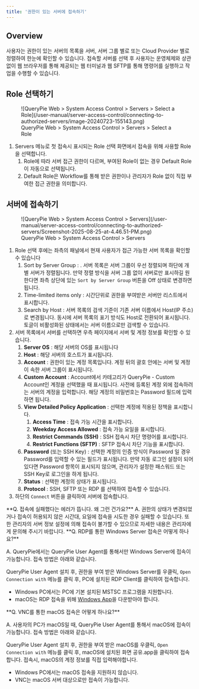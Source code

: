 ```yaml
---
title: '권한이 있는 서버에 접속하기'
---
```




## Overview

사용자는 권한이 있는 서버의 목록을 서버, 서버 그룹 별로 또는 Cloud Provider 별로 정렬하여 한눈에 확인할 수 있습니다. 접속할 서버를 선택 후 사용자는 운영체제와 상관없이 웹 브라우저를 통해 제공되는 웹 터미널과 웹 SFTP를 통해 명령어를 실행하고 작업을 수행할 수 있습니다.

## Role 선택하기

<figure data-layout="center" data-align="center">
![QueryPie Web &gt; System Access Control &gt; Servers &gt; Select a Role](/user-manual/server-access-control/connecting-to-authorized-servers/image-20240723-155143.png)
<figcaption>
QueryPie Web &gt; System Access Control &gt; Servers &gt; Select a Role
</figcaption>
</figure>

1. Servers 메뉴로 첫 접속시 표시되는 Role 선택 화면에서 접속을 위해 사용할 Role을 선택합니다.
    1. Role에 따라 서버 접근 권한이 다르며, 부여된 Role이 없는 경우 Default Role이 자동으로 선택됩니다. 
    2. Default Role은 Workflow를 통해 받은 권한이나 관리자가 Role 없이 직접 부여한 접근 권한을 의미합니다.

## 서버에 접속하기

<figure data-layout="center" data-align="center">
![QueryPie Web &gt; System Access Control &gt; Servers](/user-manual/server-access-control/connecting-to-authorized-servers/Screenshot-2025-08-25-at-4.46.51-PM.png)
<figcaption>
QueryPie Web &gt; System Access Control &gt; Servers
</figcaption>
</figure>

1. Role 선택 후에는 좌측의 패널에서 현재 사용자가 접근 가능한 서버 목록을 확인할 수 있습니다
    1. Sort by Server Group : . 서버 목록은 서버 그룹이 우선 정렬되며 하단에 개별 서버가 정렬됩니다. 만약 정렬 방식을 서버 그룹 없이 서버로만 표시하길 원한다면 좌측 상단에 있는 `Sort by Server Group` 버튼을 Off 상태로 변경하면 됩니다. 
    2. Time-limited items only : 시간단위로 권한을 부여받은 서버만 리스트에서 표시합니다.
    3. Search by Host : 서버 목록의 검색 기준이 기존 서버 이름에서 Host(IP 주소)로 변경됩니다. 동시에 서버 목록의 표기 방식도 Host로 전환되어 표시됩니다. 토글이 비활성화된 상태에서는 서버 이름으로만 검색할 수 있습니다.
2. 서버 목록에서 서버를 선택하면 우측 페이지에서 서버 및 계정 정보를 확인할 수 있습니다. 
    1.  **Server OS** : 해당 서버의 OS를 표시됩니다 
    2.  **Host** : 해당 서버의 호스트가 표시됩니다. 
    3.  **Account** : 권한이 있는 계정 목록입니다. 계정 뒤의 괄호 안에는 서버 및 계정이 속한 서버 그룹이 표시됩니다.
    4.  **Custom Account** : Account에서 카테고리가 QueryPie - Custom Account인 계정을 선택했을 때 표시됩니다. 사전에 등록된 계정 외에 접속하려는 서버의 계정을 입력합니다. 해당 계정의 비밀번호는 Password 필드에 입력하면 됩니다. 
    5.  **View Detailed Policy Application**  : 선택한 계정에 적용된 정책을 표시합니다.
        1.  **Access Time**  : 접속 가능 시간을 표시합니다.
        2.  **Weekday Access Allowed**  : 접속 가능 요일을 표시합니다.
        3.  **Restrict Commands (SSH)**  : SSH 접속시 차단 명령어를 표시합니다.
        4.  **Restrict Functions (SFTP)**  : SFTP 접속시 차단 기능을 표시합니다.
    6.  **Password** (또는 SSH Key) : 선택한 계정의 인증 방식이 Password 일 경우 Password를 입력할 수 있는 필드가 표시됩니다. 만약 자동 로그인 설정이 되어있다면 Password 항목이 표시되지 않으며, 관리자가 설정한 패스워드 또는 SSH Key로 로그인을 하게 됩니다. 
    7.  **Status** : 선택한 계정의 상태가 표시됩니다. 
    8.  **Protocol** : SSH, SFTP 또는 RDP 를 선택하여 접속할 수 있습니다. 
3. 하단의 `Connect` 버튼을 클릭하여 서버에 접속합니다. 

<Callout type="info">
**Q. 접속에 실패했다는 에러가 뜹니다. 왜 그런 건가요?**
A. 권한의 상태가 변경되었거나 접속이 허용되지 않은 시간대, 요일에 접속을 시도한 경우 실패할 수 있습니다. 또한 관리자의 서버 정보 설정에 의해 접속이 불가할 수 있으므로 자세한 내용은 관리자에게 문의해 주시기 바랍니다.
</Callout>

<Callout type="info">
**Q. RDP를 통한 Windows Server 접속은 어떻게 하나요?**

A. QueryPie에서는 QueryPie User Agent를 통해서만 Windows Server에 접속이 가능합니다. 접속 방법은 아래와 같습니다.

QueryPie User Agent 설치 후, 권한을 부여 받은 Windows Server를 우클릭, `Open Connection with` 메뉴를 클릭 후, PC에 설치된 RDP Client를 클릭하여 접속합니다.

* Windows PC에서는 PC에 기본 설치된 MSTSC 프로그램을 지원합니다.
* macOS는 RDP 접속을 위해 [Windows App](https://apps.apple.com/us/app/windows-app/id1295203466?mt=12)을 다운받아야 합니다.
</Callout>

<Callout type="info">
**Q. VNC를 통한 macOS 접속은 어떻게 하나요?**

A. 사용자의 PC가 macOS일 때, QueryPie User Agent를 통해서 macOS에 접속이 가능합니다. 접속 방법은 아래와 같습니다.

QueryPie User Agent 설치 후, 권한을 부여 받은 macOS를 우클릭, `Open Connection with` 메뉴를 클릭 후, macOS에 설치된 화면 공유.app을 클릭하여 접속합니다. 접속시, macOS의 계정 정보를 직접 입력해야합니다.

* Windows PC에서는 macOS 접속을 지원하지 않습니다.
* VNC는 macOS 서버 대상으로만 접속이 가능합니다.
</Callout>
